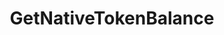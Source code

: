 ---
title: GetNativeTokenBalance
openapi: ../indexer.json post /rpc/Indexer/GetNativeTokenBalance
---